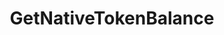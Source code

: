 ---
title: GetNativeTokenBalance
openapi: ../indexer.json post /rpc/Indexer/GetNativeTokenBalance
---